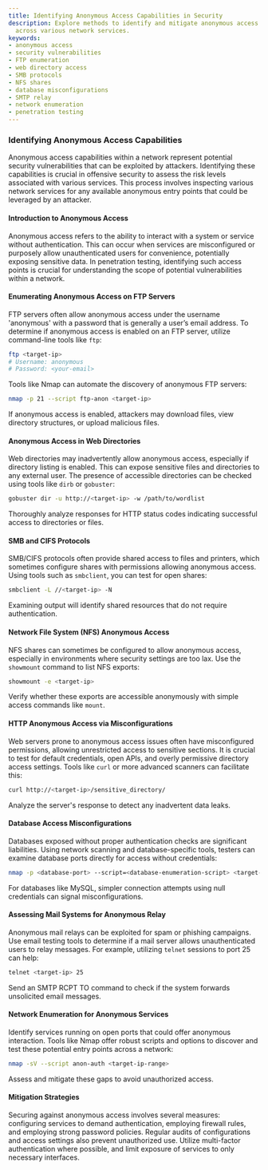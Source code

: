 ```yaml
---
title: Identifying Anonymous Access Capabilities in Security
description: Explore methods to identify and mitigate anonymous access vulnerabilities
  across various network services.
keywords:
- anonymous access
- security vulnerabilities
- FTP enumeration
- web directory access
- SMB protocols
- NFS shares
- database misconfigurations
- SMTP relay
- network enumeration
- penetration testing
---
```


### Identifying Anonymous Access Capabilities

Anonymous access capabilities within a network represent potential security vulnerabilities that can be exploited by attackers. Identifying these capabilities is crucial in offensive security to assess the risk levels associated with various services. This process involves inspecting various network services for any available anonymous entry points that could be leveraged by an attacker.

#### Introduction to Anonymous Access

Anonymous access refers to the ability to interact with a system or service without authentication. This can occur when services are misconfigured or purposely allow unauthenticated users for convenience, potentially exposing sensitive data. In penetration testing, identifying such access points is crucial for understanding the scope of potential vulnerabilities within a network.

#### Enumerating Anonymous Access on FTP Servers

FTP servers often allow anonymous access under the username 'anonymous' with a password that is generally a user’s email address. To determine if anonymous access is enabled on an FTP server, utilize command-line tools like `ftp`:

```bash
ftp <target-ip>
# Username: anonymous
# Password: <your-email>
```

Tools like Nmap can automate the discovery of anonymous FTP servers:

```bash
nmap -p 21 --script ftp-anon <target-ip>
```

If anonymous access is enabled, attackers may download files, view directory structures, or upload malicious files.

#### Anonymous Access in Web Directories

Web directories may inadvertently allow anonymous access, especially if directory listing is enabled. This can expose sensitive files and directories to any external user. The presence of accessible directories can be checked using tools like `dirb` or `gobuster`:

```bash
gobuster dir -u http://<target-ip> -w /path/to/wordlist
```

Thoroughly analyze responses for HTTP status codes indicating successful access to directories or files.

#### SMB and CIFS Protocols

SMB/CIFS protocols often provide shared access to files and printers, which sometimes configure shares with permissions allowing anonymous access. Using tools such as `smbclient`, you can test for open shares:

```bash
smbclient -L //<target-ip> -N
```

Examining output will identify shared resources that do not require authentication.

#### Network File System (NFS) Anonymous Access

NFS shares can sometimes be configured to allow anonymous access, especially in environments where security settings are too lax. Use the `showmount` command to list NFS exports:

```bash
showmount -e <target-ip>
```

Verify whether these exports are accessible anonymously with simple access commands like `mount`.

#### HTTP Anonymous Access via Misconfigurations

Web servers prone to anonymous access issues often have misconfigured permissions, allowing unrestricted access to sensitive sections. It is crucial to test for default credentials, open APIs, and overly permissive directory access settings. Tools like `curl` or more advanced scanners can facilitate this:

```bash
curl http://<target-ip>/sensitive_directory/
```

Analyze the server's response to detect any inadvertent data leaks.

#### Database Access Misconfigurations

Databases exposed without proper authentication checks are significant liabilities. Using network scanning and database-specific tools, testers can examine database ports directly for access without credentials:

```bash
nmap -p <database-port> --script=<database-enumeration-script> <target-ip>
```

For databases like MySQL, simpler connection attempts using null credentials can signal misconfigurations.

#### Assessing Mail Systems for Anonymous Relay

Anonymous mail relays can be exploited for spam or phishing campaigns. Use email testing tools to determine if a mail server allows unauthenticated users to relay messages. For example, utilizing `telnet` sessions to port 25 can help:

```bash
telnet <target-ip> 25
```

Send an SMTP RCPT TO command to check if the system forwards unsolicited email messages.

#### Network Enumeration for Anonymous Services

Identify services running on open ports that could offer anonymous interaction. Tools like Nmap offer robust scripts and options to discover and test these potential entry points across a network:

```bash
nmap -sV --script anon-auth <target-ip-range>
```

Assess and mitigate these gaps to avoid unauthorized access.

#### Mitigation Strategies

Securing against anonymous access involves several measures: configuring services to demand authentication, employing firewall rules, and employing strong password policies. Regular audits of configurations and access settings also prevent unauthorized use. Utilize multi-factor authentication where possible, and limit exposure of services to only necessary interfaces.